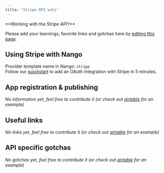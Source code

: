 ```yaml
---
title: "Stripe API wiki"
---
```


<Info>
**Working with the Stripe API?**

Please add your learnings, favorite links and gotchas here by
[editing this page](https://github.com/nangohq/nango/tree/master/docs/docs/providers/stripe.md).

</Info>

## Using Stripe with Nango[](#using-stripe-with-nango "Direct link to Using Stripe with Nango")

Provider template name in Nango: `stripe`  
Follow our [quickstart](/quickstart) to add an OAuth integration with Stripe in
5 minutes.

## App registration & publishing[](#app-registration--publishing "Direct link to App registration & publishing")

_No information yet, feel free to contribute it (or check out
[airtable](/providers/airtable) for an example)_

## Useful links[](#useful-links "Direct link to Useful links")

_No links yet, feel free to contribute it (or check out
[airtable](/providers/airtable) for an example)_

## API specific gotchas[](#api-specific-gotchas "Direct link to API specific gotchas")

_No gotchas yet, feel free to contribute it (or check out
[airtable](/providers/airtable) for an example)_
